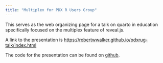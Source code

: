 ```yaml
---
title: "Multiplex for PDX R Users Group"
---
```


This serves as the web organizing page for a talk on quarto in education specifically focused on the multiplex feature of reveal.js.

A link to the presentation is [https://robertwwalker.github.io/pdxrug-talk/index.html](https://robertwwalker.github.io/pdxrug-talk/index.html)

The code for the presentation can be found on [github](https://github.com/robertwwalker/pdxrug-talk/blob/main/index.qmd). 
